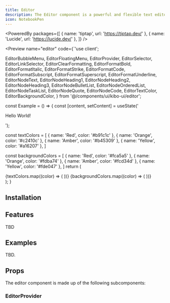 ```yaml
---
title: Editor
description: The Editor component is a powerful and flexible text editor that allows you to create and edit rich text content.
icon: NotebookPen
---
```



<PoweredBy packages={[
  { name: 'tiptap', url: 'https://tiptap.dev/' },
  { name: 'Lucide', url: 'https://lucide.dev/' },
]} />

<Preview name="editor" code={`'use client';

  EditorBubbleMenu,
  EditorFloatingMenu,
  EditorProvider,
  EditorSelector,
  EditorLinkSelector,
  EditorClearFormatting,
  EditorFormatBold,
  EditorFormatItalic,
  EditorFormatStrike,
  EditorFormatCode,
  EditorFormatSubscript,
  EditorFormatSuperscript,
  EditorFormatUnderline,
  EditorNodeText,
  EditorNodeHeading1,
  EditorNodeHeading2,
  EditorNodeHeading3,
  EditorNodeBulletList,
  EditorNodeOrderedList,
  EditorNodeTaskList,
  EditorNodeQuote,
  EditorNodeCode,
  EditorTextColor,
  EditorBackgroundColor,
} from '@/components/ui/kibo-ui/editor';

const Example = () => {
  const [content, setContent] = useState('<p>Hello World!</p>');

  const textColors = [
    { name: 'Red', color: '#b91c1c' },
    { name: 'Orange', color: '#c2410c' },
    { name: 'Amber', color: '#b45309' },
    { name: 'Yellow', color: '#a16207' },
  ]

  const backgroundColors = [
    { name: 'Red', color: '#fca5a5' },
    { name: 'Orange', color: '#fdba74' },
    { name: 'Amber', color: '#fcd34d' },
    { name: 'Yellow', color: '#fde047' },
  ]
  return (
    <div className="bg-secondary flex h-screen w-full items-center justify-center p-8">
      <EditorProvider content={content} className="bg-background rounded-lg border w-full h-full p-4">
        <EditorFloatingMenu>
          <EditorNodeHeading1 hideName />
          <EditorNodeBulletList hideName />
        </EditorFloatingMenu>
        <EditorBubbleMenu>
          <EditorSelector title="Text">
            <EditorNodeText />
            <EditorNodeHeading1 />
            <EditorNodeHeading2 />
            <EditorNodeHeading3 />
            <EditorNodeBulletList />
            <EditorNodeOrderedList />
            <EditorNodeTaskList />
            <EditorNodeQuote />
            <EditorNodeCode />
          </EditorSelector>
          <EditorSelector title="Format">
            <EditorFormatBold />
            <EditorFormatItalic />
            <EditorFormatUnderline />
            <EditorFormatStrike />
            <EditorFormatCode />
            <EditorFormatSuperscript />
            <EditorFormatSubscript />
          </EditorSelector>
          <EditorSelector title="Color">
            {textColors.map((color) => (
              <EditorTextColor key={color.name} color={color.color} name={color.name} />
            ))}
            {backgroundColors.map((color) => (
              <EditorBackgroundColor key={color.name} color={color.color} name={color.name} />
            ))}
          </EditorSelector>
          <EditorLinkSelector />
          <EditorClearFormatting />
        </EditorBubbleMenu>
      </EditorProvider>
    </div>
  );
}


## Installation

<Installer packageName="editor" />

## Features

TBD

## Examples

TBD.

## Props

The editor component is made up of the following subcomponents:

### EditorProvider

<AutoTypeTable path="node_modules/@repo/editor/index.tsx" name="EditorProviderProps" />

